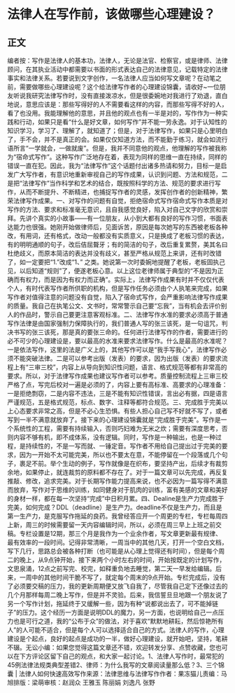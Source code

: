# 法律人在写作前，该做哪些心理建设？
## 正文
编者按：写作是法律人的基本功，法律人，无论是法官、检察官，或是律师、法律顾问，在其执业活动中都需要以书面的形式表达自己的法律意见，记载特定的法律事实和法律关系。若要说到文字创作，一名法律人应当如何写文章呢？在动笔之前，需要做哪些心理建设呢？这个给法律写作者的心理建设锦囊，请收好~一位朋友听说我研究法律写作时，没有直接泼凉水，但是很委婉地对我进行了劝退，直白地说，意思应该是：那些写得好的人不需要看这样的内容，而那些写得不好的人，看了也没用。我能理解他的意思，并且他的观点也有一半是对的，写作作为一种实践和行动，如果只是看“什么是好文章，如何写作”并不能一劳永逸。对于认知性的知识学习，学习了、理解了，就知道了；但是，对于法律写作，如果只是心里明白了，手不会，并不是真正的会。如果仅仅知道方法，而不能勤于练习，就会如流行语所言“一学就会，一做就废”。但是，我并不同意他的观点，他理解的写作被我称为“宿命式写作”。这种写作广泛地存在着，表现为同样的思维一直在持续，同样的错误一直在犯。因此，我为“法律写作”这个话题付出诸多热请和努力，目标一是启发广大写作者，有意识地重新审视自己的写作成果，认识到问题、方法和规范，二是把“法律写作”当作科学和艺术的结合，既按照科学的方法、规范的要求进行写作，从而不断提升、不断精进，也捕捉写作者的灵感，发挥创作者的创新精神，繁荣法律写作成果。一、对写作的问题有自觉，拒绝宿命式写作宿命式写作本质是对写作的方法、要求和标准毫无意识，且自我感觉良好，陷入对自己文字的欣赏和崇拜。先讲个真实的小故事——有一位朋友，从小到大都有良好的写作习惯，书面表达能力也很强。她刚开始做律师后，见面诉苦，原因是每次她写的东西被老板各种改，有用词，还有格式，改动一般都没有实质意义，只是换成了老板习惯的表达，有的明明通顺的句子，改后佶屈聱牙；有的简洁的句子，改后重复累赘，美其名曰杜绝歧义，而原本简洁的表达并没有歧义，甚至严格从规范上来讲，还有时改错了，如一定要把“1.”改成“1、” 之类。她说第一次时委婉地提醒了老板，老板固执己见，以后知道“规则”了，便遂老板心意。以上这位老律师属于典型的“不是因为正确而有权力，而是因为有权力而正确”。实际上，法律写作成果有时并不仅仅代表个人，有时代表写作者所供职的机构，但是写作任务必须由个人执笔来完成，如果写作者对值得注意的问题没有自觉，陷入了宿命式写作，会严重影响法律写作成果的质量。我自己在执笔公文、文书时，常常警示自己要“忘我”，当有机会去评价别人的作品时，警示自己要更注意客观标准。二、法律写作水准的要求必须高于普通写作法律是由国家强制力保障执行的，我们普通人写的张三该死，是一句诅咒，判决书写的张三该死，那是真的要张三命的。任何进行法律写作的作者，需要进行的必不可少的心理建设是，要以最高的水准来要求法律写作。什么是最高的水准呢？一是依法写作，这里的法是广义上的，其他写作可以是“我手写我心”，法律写作必须不能突破法律。二是可以参考出版（发表）的要求，因为出版（发表）的要求流程上有“三审三校”，内容上从导向到知识性问题，语言、格式规范等都有非常高的要求。所以，对于法律写作成果也建议写作者可以参考。质量控制流程上三审三校严格了点，写完后校对一遍是必须的了，内容上要有高标准、高要求的心理准备：一是拒绝剽窃，二是内容不违法，三是不能有知识性错误，言出必有据，四是语言严谨规范，五是格式规范，标点、数字、注释等都符合规范。三、完成胜于完美以上心态要求非常之高，但是不必心生恐惧。有些人担心自己写不好就不写了，或者写到一半不满意就放弃了。接下来的心理建设锦囊就是“完成胜于完美”。写作是一个系统性的工程，需要有持续输入，否则巧妇难为无米之炊；需要有深度思考，否则内容不够有机，即不成体系，没有逻辑。同时，写作是一种输出，也是一种过程，是持续性的，不是一写而就、一锤定音。写作者不用给自己提出过于完美的要求，因为一开始不太可能完美，所以也不要太在意，不能停留在一个段落或几个句子，裹足不前。举个生动的例子，写作就像是在织布，要坚持产出，后续才有裁剪余地，如果停止，就连裁剪的原料都不存在了。对于一篇文章可以先完成，再反复推敲、修改，追求完美。对于长期写作能力提高来说，也不必因为一篇写得不满意而放弃，写作对于思维的训练，如同健身对于肌肉的训练，富有美感的文章和美好的身材一样，都在每一次坚持“完成”中日积月累。四、Dealine是生产力完成胜于完美，如何完成？DDL（deadline）是生产力。deadline不仅是生产力，而且是第一生产力，是克服写作拖延的良药。我曾经答应开一个周更的专栏，专栏每周四上新，周三的时候需要留一天内容编辑时间，所以，必须在周三早上上班之前交稿。专栏设置是12期，那三个月是我作为一个业余作者，写文章更新最有规律、最有效率的一段时间。记得非常清晰，一周当中的其他几天，打开一个空白文档，写下几行，思路总会被各种打断（也可能是从心理上觉得还有时间），但是每个周二的晚上，从9点钟开始，接下来两个小时左右的时间，开始按既定的计划写作，文思泉涌，12点之前写完、校完，如释重负地去睡觉，第二天一早发给编辑。后来，一周中的其他时间干脆不写了，就定每个周末的9点开始。专栏完成后，没有了必须要交稿的压力，我的更新周期便又放飞自我了，尽管我自己定下还像过去的几个月那样每周二晚上写作，但是并不灵验。后来，我信誓旦旦地跟一个朋友说了另一个写作计划，拖延终于又缓解一些，因为有种“说都说出去了，可不能掉链子”的压力。这个经历一方面是说明DDL的魔力，另一方面，也说明给自己一点压力也是可行之道，我的“公布于众”的做法，对于喜欢“默默地耕耘，然后惊艳所有人”的人可能不适合，但是每个人可以选择适合自己的方式。法律人的写作，心理建设是个起点，良好的起点是成功的一半，做好心理建设，就开始吧，坚持，笔耕不辍。无讼小编：如果您觉得这篇文章还不错，欢迎转发分享、点赞收藏，您也可以在下方评论区留下自己的观点，和大家一起讨论。1、法律人写作时，最常犯的45例法律法规类典型差错2、律师：为什么我写的文章阅读量那么低？3、三个锦囊 | 法律人如何快速高效写作来源：法律思维与法律写作作者：果冻猫儿责编：马旭排版：梁萌审核：赵润众 王雅玉 陈丽娟 刘逸凡 张野